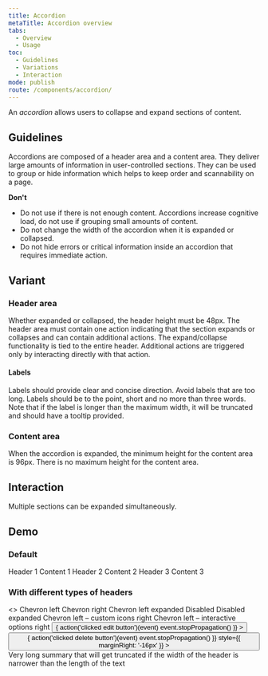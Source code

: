 ```yaml
---
title: Accordion
metaTitle: Accordion overview
tabs:
  - Overview
  - Usage
toc:
  - Guidelines
  - Variations
  - Interaction
mode: publish
route: /components/accordion/
---
```



An _accordion_ allows users to collapse and expand sections of content.

<!--One to two sentences as an introduction to the component-->

## Guidelines

<!--List how to use it, sizes, widths, grid interactions, colour allowances -->

Accordions are composed of a header area and a content area. They deliver large amounts of information in user-controlled sections. They can be used to group or hide information which helps to keep order and scannability on a page.

**Don't**

<!--Bullet point list if needed -->

- Do not use if there is not enough content. Accordions increase cognitive load, do not use if grouping small amounts of content.
- Do not change the width of the accordion when it is expanded or collapsed.
- Do not hide errors or critical information inside an accordion that requires immediate action.

## Variant

<!--One ### heading per frame in Figma, explaining each component in that frame. One 'content' section per variation if needed -->

<FigmaImage
  url="https://www.figma.com/file/0bGXR2sCwMVSDNyyzu5BXrO5/UI%E2%80%94User-Interface?node-id=17837%3A125"
  alt="Accordion variant"
/>

### Header area

Whether expanded or collapsed, the header height must be 48px. The header area must contain one action indicating that the section expands or collapses and can contain additional actions. The expand/collapse functionality is tied to the entire header. Additional actions are triggered only by interacting directly with that action.

#### Labels

Labels should provide clear and concise direction. Avoid labels that are too long. Labels should be to the point, short and no more than three words. Note that if the label is longer than the maximum width, it will be truncated and should have a tooltip provided.

### Content area

When the accordion is expanded, the minimum height for the content area is 96px. There is no maximum height for the content area.

## Interaction

Multiple sections can be expanded simultaneously.

## Demo

### Default

<Playground>
  <Accordion>
    <Accordion.AccordionItem isExpanded>
      <Accordion.AccordionHeader>Header 1</Accordion.AccordionHeader>
      <Accordion.AccordionPanel>Content 1</Accordion.AccordionPanel>
    </Accordion.AccordionItem>
    <Accordion.AccordionItem>
      <Accordion.AccordionHeader>Header 2</Accordion.AccordionHeader>
      <Accordion.AccordionPanel>Content 2</Accordion.AccordionPanel>
    </Accordion.AccordionItem>
    <Accordion.AccordionItem>
      <Accordion.AccordionHeader>Header 3</Accordion.AccordionHeader>
      <Accordion.AccordionPanel>Content 3</Accordion.AccordionPanel>
    </Accordion.AccordionItem>
  </Accordion>
</Playground>

### With different types of headers

<Playground>
  <>
    <Accordion headerLevel="h3" chevronPosition="left">
      <Accordion.AccordionItem>
        <Accordion.AccordionHeader>Chevron left</Accordion.AccordionHeader>
      </Accordion.AccordionItem>
    </Accordion>
    <Accordion
      headerLevel="h3"
      chevronPosition="right"
      style={{ marginTop: '20px' }}
    >
      <Accordion.AccordionItem>
        <Accordion.AccordionHeader>Chevron right</Accordion.AccordionHeader>
      </Accordion.AccordionItem>
    </Accordion>
    <Accordion
      headerLevel="h3"
      chevronPosition="left"
      style={{ marginTop: '20px' }}
    >
      <Accordion.AccordionItem isExpanded>
        <Accordion.AccordionHeader>
          Chevron left expanded
        </Accordion.AccordionHeader>
      </Accordion.AccordionItem>
    </Accordion>
    <Accordion
      headerLevel="h3"
      chevronPosition="right"
      style={{ marginTop: '20px' }}
    >
      <Accordion.AccordionItem disabled>
        <Accordion.AccordionHeader>Disabled</Accordion.AccordionHeader>
      </Accordion.AccordionItem>
    </Accordion>
    <Accordion
      headerLevel="h3"
      chevronPosition="right"
      style={{ marginTop: '20px' }}
    >
      <Accordion.AccordionItem disabled isExpanded>
        <Accordion.AccordionHeader>Disabled expanded</Accordion.AccordionHeader>
      </Accordion.AccordionItem>
    </Accordion>
    <Accordion
      headerLevel="h3"
      chevronPosition="left"
      style={{ marginTop: '20px' }}
    >
      <Accordion.AccordionItem>
        <Accordion.AccordionHeader>
          <Accordion.AccordionHeaderTitle>
            Chevron left – custom icons right
          </Accordion.AccordionHeaderTitle>
          <Icon
            name="attach_file"
            title="Attach file"
            size={16}
            color="currentColor"
            style={{ marginRight: '32px' }}
          />
          <Icon
            name="notifications"
            title="Notifications"
            size={16}
            color="currentColor"
          />
        </Accordion.AccordionHeader>
      </Accordion.AccordionItem>
    </Accordion>
    <Accordion
      headerLevel="h3"
      chevronPosition="left"
      style={{ marginTop: '20px' }}
    >
      <Accordion.AccordionItem>
        <Accordion.AccordionHeader>
          <Accordion.AccordionHeaderTitle>
            Chevron left – interactive options right
          </Accordion.AccordionHeaderTitle>
          <Button
            variant="ghost_icon"
            onClick={(event) => {
              action('clicked edit button')(event)
              event.stopPropagation()
            }}
          >
            <Icon name="edit" title="Edit" />
          </Button>
          <Button
            variant="ghost_icon"
            onClick={(event) => {
              action('clicked delete button')(event)
              event.stopPropagation()
            }}
            style={{ marginRight: '-16px' }}
          >
            <Icon name="delete_to_trash" title="Delete" />
          </Button>
        </Accordion.AccordionHeader>
      </Accordion.AccordionItem>
    </Accordion>
    <Accordion
      headerLevel="h3"
      chevronPosition="left"
      style={{ marginTop: '20px' }}
    >
      <Accordion.AccordionItem>
        <Accordion.AccordionHeader>
          <Accordion.AccordionHeaderTitle>
            Very long summary that will get truncated if the width of the header
            is narrower than the length of the text
          </Accordion.AccordionHeaderTitle>
        </Accordion.AccordionHeader>
      </Accordion.AccordionItem>
    </Accordion>
  </>
</Playground>
